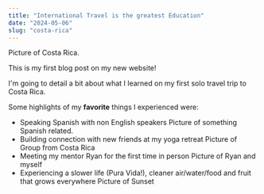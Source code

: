 ```yaml
---
title: "International Travel is the greatest Education"
date: "2024-05-06"
slug: "costa-rica"
---
```


Picture of Costa Rica.

This is my first blog post on my new website!

I'm going to detail a bit about what I learned on my first solo travel trip to Costa Rica.

Some highlights of my **favorite** things I experienced were:

* Speaking Spanish with non English speakers
    Picture of something Spanish related.
* Building connection with new friends at my yoga retreat
    Picture of Group from Costa Rica
* Meeting my mentor Ryan for the first time in person
    Picture of Ryan and myself
* Experiencing a slower life (Pura Vida!), cleaner air/water/food and fruit that grows everywhere
    Picture of Sunset
